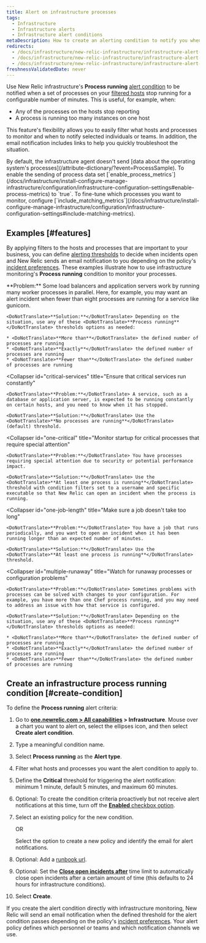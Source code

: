 ```yaml
---
title: Alert on infrastructure processes
tags:
  - Infrastructure
  - Infrastructure alerts
  - Infrastructure alert conditions
metaDescription: How to create an alerting condition to notify you when processes have stopped reporting or are not running as expected.
redirects:
  - /docs/infrastructure/new-relic-infrastructure/infrastructure-alert-conditions/alert-when-infrastructure-processes-stop-reporting
  - /docs/infrastructure/new-relic-infrastructure/infrastructure-alert-conditions/alert-when-infrastructure-processes-not-running
  - /docs/infrastructure/new-relic-infrastructure/infrastructure-alert-conditions/alert-infrastructure-process-running
freshnessValidatedDate: never
---
```


Use New Relic infrastructure's <DoNotTranslate>**Process running**</DoNotTranslate> [alert condition](/docs/infrastructure/new-relic-infrastructure/configuration/infrastructure-alerts-add-edit-or-view-host-alert-information) to be notified when a set of processes on your [filtered hosts](/docs/infrastructure/new-relic-infrastructure/filter-group/filter-sets-organize-your-infrastructure-hosts) stop running for a configurable number of minutes. This is useful, for example, when:

* Any of the processes on the hosts stop reporting
* A process is running too many instances on one host

This feature's flexibility allows you to easily filter what hosts and processes to monitor and when to notify selected individuals or teams. In addition, the email notification includes links to help you quickly troubleshoot the situation.

<Callout variant="important">
  By default, the infrastructure agent doesn't send [data about the operating system's processes](/attribute-dictionary/?event=ProcessSample). To enable the sending of process data set [`enable_process_metrics`](/docs/infrastructure/install-configure-manage-infrastructure/configuration/infrastructure-configuration-settings#enable-process-metrics) to `true`. To fine-tune which processes you want to monitor, configure [`include_matching_metrics`](/docs/infrastructure/install-configure-manage-infrastructure/configuration/infrastructure-configuration-settings#include-matching-metrics).
</Callout>

## Examples [#features]

By applying filters to the hosts and processes that are important to your business, you can define [alerting thresholds](/docs/alerts/new-relic-alerts/getting-started/alerts-glossary#alert-threshold) to decide when incidents open and New Relic sends an email notification to you depending on the policy's [incident preferences](/docs/alerts/new-relic-alerts/configuring-alert-policies/specify-when-new-relic-creates-incidents). These examples illustrate how to use infrastructure monitoring's <DoNotTranslate>**Process running**</DoNotTranslate> condition to monitor your processes.

<CollapserGroup>
  <Collapser
    id="processes-load"
    title="Ensure enough processes are running to satisfy load"
  >
    <DoNotTranslate>**Problem:**</DoNotTranslate> Some load balancers and application servers work by running many worker processes in parallel. Here, for example, you may want an alert incident when fewer than eight processes are running for a service like gunicorn.

    <DoNotTranslate>**Solution:**</DoNotTranslate> Depending on the situation, use any of these <DoNotTranslate>**Process running**</DoNotTranslate> thresholds options as needed:

    * <DoNotTranslate>**More than**</DoNotTranslate> the defined number of processes are running
    * <DoNotTranslate>**Exactly**</DoNotTranslate> the defined number of processes are running
    * <DoNotTranslate>**Fewer than**</DoNotTranslate> the defined number of processes are running
  </Collapser>

  <Collapser
    id="critical-services"
    title="Ensure that critical services run constantly"
  >
    <DoNotTranslate>**Problem:**</DoNotTranslate> A service, such as a database or application server, is expected to be running constantly on certain hosts, and you need to know when it has stopped.

    <DoNotTranslate>**Solution:**</DoNotTranslate> Use the <DoNotTranslate>**No processes are running**</DoNotTranslate> (default) threshold.
  </Collapser>

  <Collapser
    id="one-critical"
    title="Monitor startup for critical processes that require special attention"
  >
    <DoNotTranslate>**Problem:**</DoNotTranslate> You have processes requiring special attention due to security or potential performance impact.

    <DoNotTranslate>**Solution:**</DoNotTranslate> Use the <DoNotTranslate>**At least one process is running**</DoNotTranslate> threshold with condition filters set to a username and specific executable so that New Relic can open an incident when the process is running.
  </Collapser>

  <Collapser
    id="one-job-length"
    title="Make sure a job doesn't take too long"
  >
    <DoNotTranslate>**Problem:**</DoNotTranslate> You have a job that runs periodically, and you want to open an incident when it has been running longer than an expected number of minutes.

    <DoNotTranslate>**Solution:**</DoNotTranslate> Use the <DoNotTranslate>**At least one process is running**</DoNotTranslate> threshold.
  </Collapser>

  <Collapser
    id="multiple-runaway"
    title="Watch for runaway processes or configuration problems"
  >
    <DoNotTranslate>**Problem:**</DoNotTranslate> Sometimes problems with processes can be solved with changes to your configuration. For example, you have more than one Chef process running, and you may need to address an issue with how that service is configured.

    <DoNotTranslate>**Solution:**</DoNotTranslate> Depending on the situation, use any of these <DoNotTranslate>**Process running**</DoNotTranslate> thresholds options as needed:

    * <DoNotTranslate>**More than**</DoNotTranslate> the defined number of processes are running
    * <DoNotTranslate>**Exactly**</DoNotTranslate> the defined number of processes are running
    * <DoNotTranslate>**Fewer than**</DoNotTranslate> the defined number of processes are running
  </Collapser>
</CollapserGroup>

## Create an infrastructure process running condition [#create-condition]

To define the <DoNotTranslate>**Process running**</DoNotTranslate> alert criteria:

1. Go to <DoNotTranslate>**[one.newrelic.com > All capabilities](https://one.newrelic.com/all-capabilities) > Infrastructure**</DoNotTranslate>. Mouse over a chart you want to alert on, select the ellipses <Icon name="fe-more-horizontal"/> icon, and then select <DoNotTranslate>**Create alert condition**</DoNotTranslate>.
2. Type a meaningful condition name.
3. Select <DoNotTranslate>**Process running**</DoNotTranslate> as the <DoNotTranslate>**Alert type**</DoNotTranslate>.
4. Filter what hosts and processes you want the alert condition to apply to.
5. Define the <DoNotTranslate>**Critical**</DoNotTranslate> threshold for triggering the alert notification: minimum 1 minute, default 5 minutes, and maximum 60 minutes.
6. Optional: To create the condition criteria proactively but not receive alert notifications at this time, turn off the [<DoNotTranslate>**Enabled**</DoNotTranslate> checkbox option](/docs/infrastructure/new-relic-infrastructure/configuration/infrastructure-alerts-add-edit-or-view-host-alert-information#enabled).
7. Select an existing policy for the new condition.

   OR

   Select the option to create a new policy and identify the email for alert notifications.
8. Optional: Add a [runbook url](#runbook-url-infrastructure).
9. Optional: Set the [<DoNotTranslate>**Close open incidents after**</DoNotTranslate>](#incident-time-limit) time limit to automatically close open incidents after a certain amount of time (this defaults to 24 hours for infrastructure conditions).
10. Select <DoNotTranslate>**Create**</DoNotTranslate>.

If you create the alert condition directly with infrastructure monitoring, New Relic will send an email notification when the defined threshold for the alert condition passes depending on the policy's [incident preferences](/docs/alerts/new-relic-alerts/configuring-alert-policies/specify-when-new-relic-creates-incidents). Your alert policy defines which personnel or teams and which notification channels we use.
